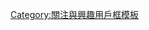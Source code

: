 {{Userbox
  |border-c = #000000
  |border-s = 1
  |id-c     = #FFFFFF
  |id-s     = 12
  |id-fc    = #000000
  |info-c   = #87cefa
  |info-s   = 10
  |info-fc  = #FFFF
  |id       = 神木與瞳
  |info     = 這位用戶是'''[[神木與瞳]]'''歌迷。
}}
[[category:喜歡神木與瞳的維基人|{{PAGENAME}}]]
<noinclude>[[Category:關注與興趣用戶框模板]]</noinclude>